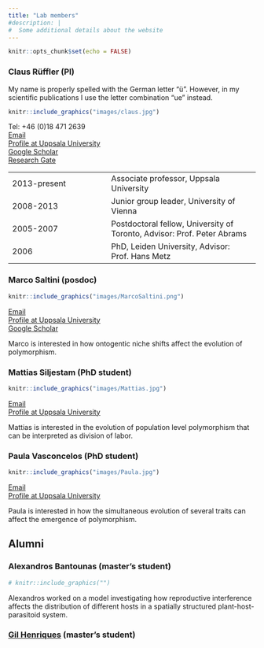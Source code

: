 ```yaml
---
title: "Lab members"
#description: |
#  Some additional details about the website
---
```


```r
knitr::opts_chunk$set(echo = FALSE)
```

### Claus Rüffler (PI)

My name is properly spelled with the German letter "ü". However, in my scientific publications I use the letter combination "ue" instead.

::: {.floatting}
```r
knitr::include_graphics("images/claus.jpg")
```
Tel: +46 (0)18 471 2639  
[Email](mailto:claus.rueffler.ebc.uu.se)  
[Profile at Uppsala University](https://katalog.uu.se/profile/?id=N13-2069)  
[Google Scholar](https://scholar.google.com/citations?user=b28SPdgAAAAJ)  
[Research Gate](https://www.researchgate.net/profile/Claus-Rueffler)
:::


|  |  |
|:---|:-----|
|2013-present|Associate professor, Uppsala University|
|2008-2013|Junior group leader, University of Vienna|
|2005-2007|Postdoctoral fellow, University of Toronto, Advisor: Prof. Peter Abrams|
|2006| PhD, Leiden University, Advisor: Prof. Hans Metz|  
<!--|2009|Research Affiliate (3 month), Yale University, Advisor: Prof. Günter Wagner

Associate editor for Evolution (2016-2018)|-->

### Marco Saltini (posdoc)
::: {.floatting}
```r
knitr::include_graphics("images/MarcoSaltini.png")
```
[Email](mailto:marco.saltini.ebc.uu.se)  
[Profile at Uppsala University](https://katalog.uu.se/profile/?id=N20-692)  
[Google Scholar](https://scholar.google.com/citations?user=PzzFtg4AAAAJ&hl)  

Marco is interested in how ontogentic niche shifts affect the evolution of polymorphism.
:::

### Mattias Siljestam (PhD student)
::: {.floatting}
```r
knitr::include_graphics("images/Mattias.jpg")
```
[Email](mailto:mattias.siljestam.ebc.uu.se)  
[Profile at Uppsala University](https://katalog.uu.se/profile/?id=N14-1246)  

Mattias is interested in the evolution of population level polymorphism that can be interpreted as division of labor.
:::

### Paula Vasconcelos (PhD student)
::: {.floatting}
```r
knitr::include_graphics("images/Paula.jpg")
```
[Email](mailto:paula.vasconcelos.ebc.uu.se)  
[Profile at Uppsala University](https://katalog.uu.se/profile/?id=N15-2232)

Paula is interested in how the simultaneous evolution of several traits can affect the emergence of polymorphism.
:::


## Alumni

### Alexandros Bantounas (master's student)
::: {.floatting}

```r
# knitr::include_graphics("")
```
Alexandros worked on a model investigating how reproductive interference affects the distribution of different hosts in a spatially structured plant-host-parasitoid system.
:::

### [Gil Henriques](https://gilhenriques.github.io/) (master's student)
